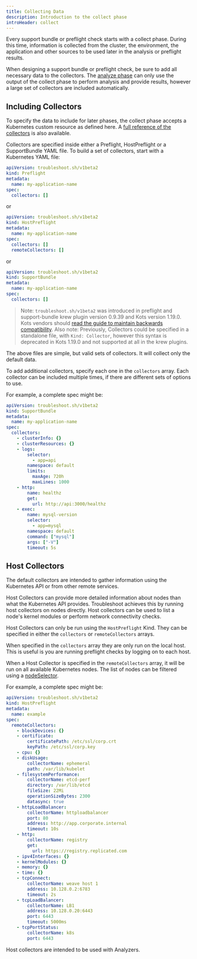 ```yaml
---
title: Collecting Data
description: Introduction to the collect phase
introHeader: collect
---
```


Every support bundle or preflight check starts with a collect phase.
During this time, information is collected from the cluster, the environment, the application and other sources to be used later in the analysis or preflight results.

When designing a support bundle or preflight check, be sure to add all necessary data to the collectors.
The [analyze phase](/analyze/) can only use the output of the collect phase to perform analysis and provide results, however a large set of collectors are included automatically.

## Including Collectors

To specify the data to include for later phases, the collect phase accepts a Kubernetes custom resource as defined here.
A [full reference of the collectors](/collect/collectors/) is also available.

Collectors are specified inside either a Preflight, HostPreflight or a SupportBundle YAML file. To build a set of collectors, start with a Kubernetes YAML file:

```yaml
apiVersion: troubleshoot.sh/v1beta2
kind: Preflight
metadata:
  name: my-application-name
spec:
  collectors: []
```

or

```yaml
apiVersion: troubleshoot.sh/v1beta2
kind: HostPreflight
metadata:
  name: my-application-name
spec:
  collectors: []
  remoteCollectors: []
```

or

```yaml
apiVersion: troubleshoot.sh/v1beta2
kind: SupportBundle
metadata:
  name: my-application-name
spec:
  collectors: []
```

> Note: `troubleshoot.sh/v1beta2` was introduced in preflight and support-bundle krew plugin version 0.9.39 and Kots version 1.19.0. Kots vendors should [read the guide to maintain backwards compatibility](/v1beta2/). Also note: Previously, Collectors could be specified in a standalone file, with `Kind: Collector`, however this syntax is deprecated in Kots 1.19.0 and not supported at all in the krew plugins.

The above files are simple, but valid sets of collectors.
It will collect only the default data.

To add additional collectors, specify each one in the `collectors` array.
Each collector can be included multiple times, if there are different sets of options to use.

For example, a complete spec might be:

```yaml
apiVersion: troubleshoot.sh/v1beta2
kind: SupportBundle
metadata:
  name: my-application-name
spec:
  collectors:
    - clusterInfo: {}
    - clusterResources: {}
    - logs:
        selector:
          - app=api
        namespace: default
        limits:
          maxAge: 720h
          maxLines: 1000
    - http:
        name: healthz
        get:
          url: http://api:3000/healthz
    - exec:
        name: mysql-version
        selector:
          - app=mysql
        namespace: default
        command: ["mysql"]
        args: ["-V"]
        timeout: 5s
```

## Host Collectors

The default collectors are intended to gather information using the Kubernetes
API or from other remote services.

Host Collectors can provide more detailed information about nodes than what the
Kubernetes API provides.  Troubleshoot achieves this by running host collectors
on nodes directly. Host collectors can be used to list a node's kernel modules
or perform network connectivity checks.

Host Collectors can only be run using the `HostPreflight` Kind.  They can be
specified in either the `collectors` or `remoteCollectors` arrays.

When specified in the `collectors` array they are only run on the local host.
This is useful is you are running preflight checks by logging on to each host.

When a Host Collector is specified in the `remoteCollectors` array, it will be
run on all available Kubernetes nodes.  The list of nodes can be filtered using
a [nodeSelector](https://v1-18.docs.kubernetes.io/docs/concepts/scheduling-eviction/assign-pod-node/#nodeselector).

For example, a complete spec might be:

```yaml
apiVersion: troubleshoot.sh/v1beta2
kind: HostPreflight
metadata:
  name: example
spec:
  remoteCollectors:
    - blockDevices: {}
    - certificate:
        certificatePath: /etc/ssl/corp.crt
        keyPath: /etc/ssl/corp.key
    - cpu: {}
    - diskUsage:
        collectorName: ephemeral
        path: /var/lib/kubelet
    - filesystemPerformance:
        collectorName: etcd-perf
        directory: /var/lib/etcd
        fileSize: 22Mi
        operationSizeBytes: 2300
        datasync: true
    - httpLoadBalancer:
        collectorName: httploadbalancer
        port: 80
        address: http://app.corporate.internal
        timeout: 10s
    - http:
        collectorName: registry
        get:
          url: https://registry.replicated.com
    - ipv4Interfaces: {}
    - kernelModules: {}    
    - memory: {}
    - time: {}
    - tcpConnect:
        collectorName: weave host 1
        address: 10.128.0.2:6783
        timeout: 2s
    - tcpLoadBalancer:
        collectorName: LB1
        address: 10.128.0.20:6443
        port: 6443
        timeout: 5000ms
    - tcpPortStatus:
        collectorName: k8s
        port: 6443
```

Host collectors are intended to be used with Analyzers.
